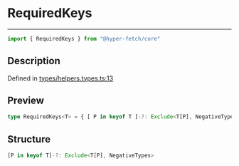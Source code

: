 

# RequiredKeys

<div class="api-docs__separator" data-reactroot="">

---

</div><div class="api-docs__import" data-reactroot="">

```ts
import { RequiredKeys } from "@hyper-fetch/core"
```

</div><div class="api-docs__section">

## Description

</div><div class="api-docs__description"><span class="api-docs__do-not-parse">



</span></div><p class="api-docs__definition">

Defined in [types/helpers.types.ts:13](https://github.com/BetterTyped/hyper-fetch/blob/c44d728f/packages/core/src/types/helpers.types.ts#L13)

</p><div class="api-docs__section">

## Preview

</div><div class="api-docs__preview type single">

```ts
type RequiredKeys<T> = { [ P in keyof T ]-?: Exclude<T[P], NegativeTypes> };
```

</div><div class="api-docs__section">

## Structure

</div><div class="api-docs__returns">

```ts
[P in keyof T]-?: Exclude<T[P], NegativeTypes>
```

</div>